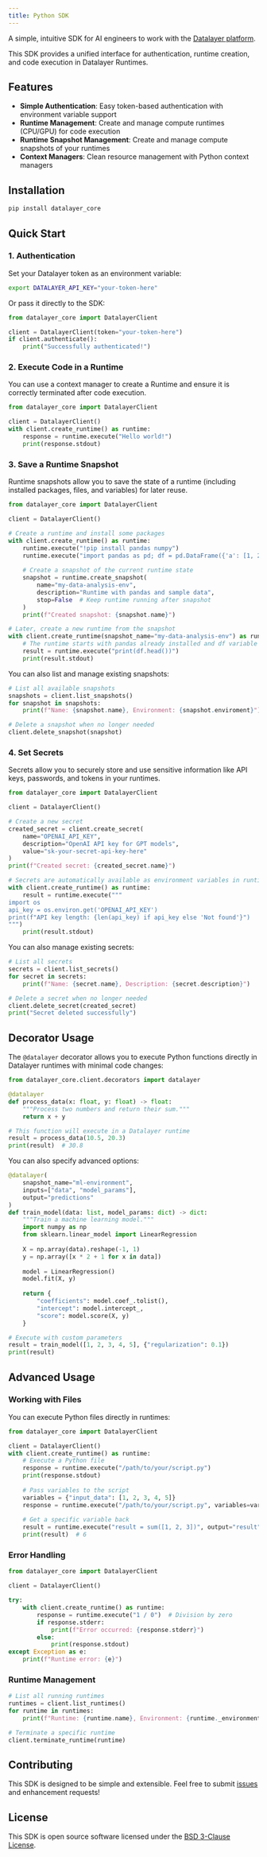 ```yaml
---
title: Python SDK
---
```



A simple, intuitive SDK for AI engineers to work with the [Datalayer platform](https://datalayer.app/).

This SDK provides a unified interface for authentication, runtime creation, and
code execution in Datalayer Runtimes.

## Features

- **Simple Authentication**: Easy token-based authentication with environment variable support
- **Runtime Management**: Create and manage compute runtimes (CPU/GPU) for code execution
- **Runtime Snapshot Management**: Create and manage compute snapshots of your runtimes
- **Context Managers**: Clean resource management with Python context managers

## Installation

```bash
pip install datalayer_core
```

## Quick Start

### 1. Authentication

Set your Datalayer token as an environment variable:

```bash
export DATALAYER_API_KEY="your-token-here"
```

Or pass it directly to the SDK:

```python
from datalayer_core import DatalayerClient

client = DatalayerClient(token="your-token-here")
if client.authenticate():
    print("Successfully authenticated!")
```

### 2. Execute Code in a Runtime

You can use a context manager to create a Runtime and ensure it is correctly terminated
after code execution.

```python
from datalayer_core import DatalayerClient

client = DatalayerClient()
with client.create_runtime() as runtime:
    response = runtime.execute("Hello world!")
    print(response.stdout)
```

### 3. Save a Runtime Snapshot

Runtime snapshots allow you to save the state of a runtime (including installed packages, files, and variables) for later reuse.

```python
from datalayer_core import DatalayerClient

client = DatalayerClient()

# Create a runtime and install some packages
with client.create_runtime() as runtime:
    runtime.execute("!pip install pandas numpy")
    runtime.execute("import pandas as pd; df = pd.DataFrame({'a': [1, 2, 3]})")
    
    # Create a snapshot of the current runtime state
    snapshot = runtime.create_snapshot(
        name="my-data-analysis-env",
        description="Runtime with pandas and sample data",
        stop=False  # Keep runtime running after snapshot
    )
    print(f"Created snapshot: {snapshot.name}")

# Later, create a new runtime from the snapshot
with client.create_runtime(snapshot_name="my-data-analysis-env") as runtime:
    # The runtime starts with pandas already installed and df variable available
    result = runtime.execute("print(df.head())")
    print(result.stdout)
```

You can also list and manage existing snapshots:

```python
# List all available snapshots
snapshots = client.list_snapshots()
for snapshot in snapshots:
    print(f"Name: {snapshot.name}, Environment: {snapshot.enviroment}")

# Delete a snapshot when no longer needed
client.delete_snapshot(snapshot)
```

### 4. Set Secrets

Secrets allow you to securely store and use sensitive information like API keys, passwords, and tokens in your runtimes.

```python
from datalayer_core import DatalayerClient

client = DatalayerClient()

# Create a new secret
created_secret = client.create_secret(
    name="OPENAI_API_KEY",
    description="OpenAI API key for GPT models",
    value="sk-your-secret-api-key-here"
)
print(f"Created secret: {created_secret.name}")

# Secrets are automatically available as environment variables in runtimes
with client.create_runtime() as runtime:
    result = runtime.execute("""
import os
api_key = os.environ.get('OPENAI_API_KEY')
print(f"API key length: {len(api_key) if api_key else 'Not found'}")
""")
    print(result.stdout)
```

You can also manage existing secrets:

```python
# List all secrets
secrets = client.list_secrets()
for secret in secrets:
    print(f"Name: {secret.name}, Description: {secret.description}")

# Delete a secret when no longer needed
client.delete_secret(created_secret)
print("Secret deleted successfully")
```

## Decorator Usage

The `@datalayer` decorator allows you to execute Python functions directly in Datalayer runtimes with minimal code changes:

```python
from datalayer_core.client.decorators import datalayer

@datalayer
def process_data(x: float, y: float) -> float:
    """Process two numbers and return their sum."""
    return x + y

# This function will execute in a Datalayer runtime
result = process_data(10.5, 20.3)
print(result)  # 30.8
```

You can also specify advanced options:

```python
@datalayer(
    snapshot_name="ml-environment",
    inputs=["data", "model_params"],
    output="predictions"
)
def train_model(data: list, model_params: dict) -> dict:
    """Train a machine learning model."""
    import numpy as np
    from sklearn.linear_model import LinearRegression
    
    X = np.array(data).reshape(-1, 1)
    y = np.array([x * 2 + 1 for x in data])
    
    model = LinearRegression()
    model.fit(X, y)
    
    return {
        "coefficients": model.coef_.tolist(),
        "intercept": model.intercept_,
        "score": model.score(X, y)
    }

# Execute with custom parameters
result = train_model([1, 2, 3, 4, 5], {"regularization": 0.1})
print(result)
```

## Advanced Usage

### Working with Files

You can execute Python files directly in runtimes:

```python
from datalayer_core import DatalayerClient

client = DatalayerClient()
with client.create_runtime() as runtime:
    # Execute a Python file
    response = runtime.execute("/path/to/your/script.py")
    print(response.stdout)
    
    # Pass variables to the script
    variables = {"input_data": [1, 2, 3, 4, 5]}
    response = runtime.execute("/path/to/your/script.py", variables=variables)
    
    # Get a specific variable back
    result = runtime.execute("result = sum([1, 2, 3])", output="result")
    print(result)  # 6
```

### Error Handling

```python
from datalayer_core import DatalayerClient

client = DatalayerClient()

try:
    with client.create_runtime() as runtime:
        response = runtime.execute("1 / 0")  # Division by zero
        if response.stderr:
            print(f"Error occurred: {response.stderr}")
        else:
            print(response.stdout)
except Exception as e:
    print(f"Runtime error: {e}")
```

### Runtime Management

```python
# List all running runtimes
runtimes = client.list_runtimes()
for runtime in runtimes:
    print(f"Runtime: {runtime.name}, Environment: {runtime._environment_name}")

# Terminate a specific runtime
client.terminate_runtime(runtime)
```

## Contributing

This SDK is designed to be simple and extensible. Feel free to submit [issues](https://github.com/datalayer/core/issues) and enhancement requests!

## License

This SDK is open source software licensed under the [BSD 3-Clause License](https://github.com/datalayer/core/blob/main/LICENSE).
